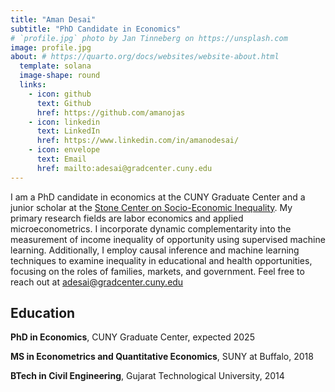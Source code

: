 ---
title: "Aman Desai"
subtitle: "PhD Candidate in Economics"
# `profile.jpg` photo by Jan Tinneberg on https://unsplash.com
image: profile.jpg
about: # https://quarto.org/docs/websites/website-about.html
  template: solana
  image-shape: round
  links:
    - icon: github
      text: Github
      href: https://github.com/amanojas
    - icon: linkedin
      text: LinkedIn
      href: https://www.linkedin.com/in/amanodesai/
    - icon: envelope 
      text: Email
      href: mailto:adesai@gradcenter.cuny.edu 
---

I am a PhD candidate in economics at the CUNY Graduate Center and a junior scholar at the [Stone Center on Socio-Economic Inequality](https://stonecenter.gc.cuny.edu/people/desai-aman/). My primary research fields are labor economics and applied microeconometrics. I incorporate dynamic complementarity into the measurement of income inequality of opportunity using supervised machine learning. Additionally, I employ causal inference and machine learning techniques to examine inequality in educational and health opportunities, focusing on the roles of families, markets, and government. Feel free to reach out at [adesai@gradcenter.cuny.edu](mailto:adesai@gradcenter.cuny.edu)

## Education

**PhD in Economics**, CUNY Graduate Center, expected 2025

**MS in Econometrics and Quantitative Economics**, SUNY at Buffalo, 2018 

**BTech in Civil Engineering**, Gujarat Technological University, 2014 




